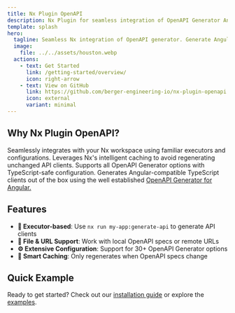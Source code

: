```yaml
---
title: Nx Plugin OpenAPI
description: Nx Plugin for seamless integration of OpenAPI Generator Angular client
template: splash
hero:
  tagline: Seamless Nx integration of OpenAPI generator. Generate Angular API clients from OpenAPI specifications with ease!
  image:
    file: ../../assets/houston.webp
  actions:
    - text: Get Started
      link: /getting-started/overview/
      icon: right-arrow
    - text: View on GitHub
      link: https://github.com/berger-engineering-io/nx-plugin-openapi
      icon: external
      variant: minimal
---
```










## Why Nx Plugin OpenAPI?

<CardGrid stagger>
	<Card title="🚀 Easy Integration" icon="rocket">
		Seamlessly integrates with your Nx workspace using familiar executors and configurations.
	</Card>
	<Card title="⚡ Powerful Caching" icon="lightning">
		Leverages Nx's intelligent caching to avoid regenerating unchanged API clients.
	</Card>
	<Card title="🔧 Flexible Configuration" icon="setting">
		Supports all OpenAPI Generator options with TypeScript-safe configuration.
	</Card>
	<Card title="📦 TypeScript-Angular Ready" icon="puzzle">
		Generates Angular-compatible TypeScript clients out of the box using the well established <a href="https://openapi-generator.tech/docs/generators/typescript-angular">OpenAPI Generator for Angular.</a>
	</Card>
</CardGrid>

## Features

- **🎯 Executor-based**: Use `nx run my-app:generate-api` to generate API clients
- **📁 File & URL Support**: Work with local OpenAPI specs or remote URLs
- **⚙️ Extensive Configuration**: Support for 30+ OpenAPI Generator options
- **🔄 Smart Caching**: Only regenerates when OpenAPI specs change

## Quick Example

Ready to get started? Check out our [installation guide](/getting-started/installation/) or explore the [examples](/usage/examples/).
